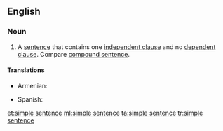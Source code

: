 ==English==

===Noun===
{{en-noun}}

# {{grammar}} A [[sentence]] that contains one [[independent clause]] and no [[dependent clause]]. Compare [[compound sentence]].

====Translations====
{{trans-top|sentence containing one independent clause and no dependent clause}}
* Armenian: {{t-|hy|պարզ նախադասություն|tr=parz naxadasut’yun}}
{{trans-mid}}
* Spanish: {{t+|es|oración simple|f}}
{{trans-bottom}}

[[et:simple sentence]]
[[ml:simple sentence]]
[[ta:simple sentence]]
[[tr:simple sentence]]